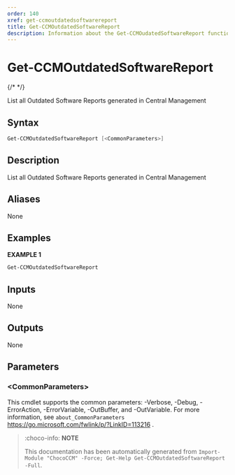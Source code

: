 ```yaml
---
order: 140
xref: get-ccmoutdatedsoftwarereport
title: Get-CCMOutdatedSoftwareReport
description: Information about the Get-CCMOudatedSoftwareReport function
---
```


# Get-CCMOutdatedSoftwareReport

{/* <!-- This documentation is automatically generated from /Get-CCMOutdatedSoftwareReport.ps1 using GenerateDocs.ps1. Contributions are welcome at the original location(s). --> */}

List all Outdated Software Reports generated in Central Management

## Syntax

~~~powershell
Get-CCMOutdatedSoftwareReport [<CommonParameters>]
~~~

## Description

List all Outdated Software Reports generated in Central Management


## Aliases

None

## Examples

 **EXAMPLE 1**

~~~powershell
Get-CCMOutdatedSoftwareReport

~~~

## Inputs

None

## Outputs

None

## Parameters

### &lt;CommonParameters&gt;

This cmdlet supports the common parameters: -Verbose, -Debug, -ErrorAction, -ErrorVariable, -OutBuffer, and -OutVariable. For more information, see `about_CommonParameters` https://go.microsoft.com/fwlink/p/?LinkID=113216 .



<Xref title="Function Reference" value="chococcm-functions" />

> :choco-info: **NOTE**
> 
> This documentation has been automatically generated from `Import-Module "ChocoCCM" -Force; Get-Help Get-CCMOutdatedSoftwareReport -Full`.
